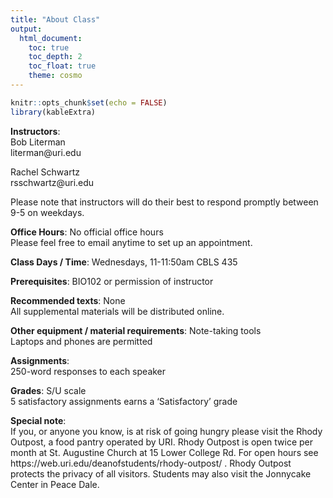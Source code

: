 ```yaml
---
title: "About Class"
output:
  html_document:
    toc: true
    toc_depth: 2
    toc_float: true
    theme: cosmo
---
```


```r
knitr::opts_chunk$set(echo = FALSE)
library(kableExtra)
```

**Instructors**:  
Bob Literman  
literman@uri.edu  

Rachel Schwartz  
rsschwartz@uri.edu  

Please note that instructors will do their best to respond promptly between 9-5 on weekdays.  

**Office Hours**: No official office hours  
Please feel free to email anytime to set up an appointment.  

**Class Days / Time**: Wednesdays, 11-11:50am CBLS 435  

**Prerequisites**: BIO102 or permission of instructor  

**Recommended texts**: None  
All supplemental materials will be distributed online.  

**Other equipment / material requirements**: Note-taking tools  
Laptops and phones are permitted  

**Assignments**:  
250-word responses to each speaker  

**Grades**: S/U scale  
5 satisfactory assignments earns a 'Satisfactory' grade  

**Special note**:  
If you, or anyone you know, is at risk of going hungry please visit the Rhody Outpost, a food pantry operated by URI. Rhody Outpost is open twice per month at St. Augustine Church at 15 Lower College Rd. For open hours see https://web.uri.edu/deanofstudents/rhody-outpost/ . Rhody Outpost protects the privacy of all visitors. Students may also visit the Jonnycake Center in Peace Dale.  
